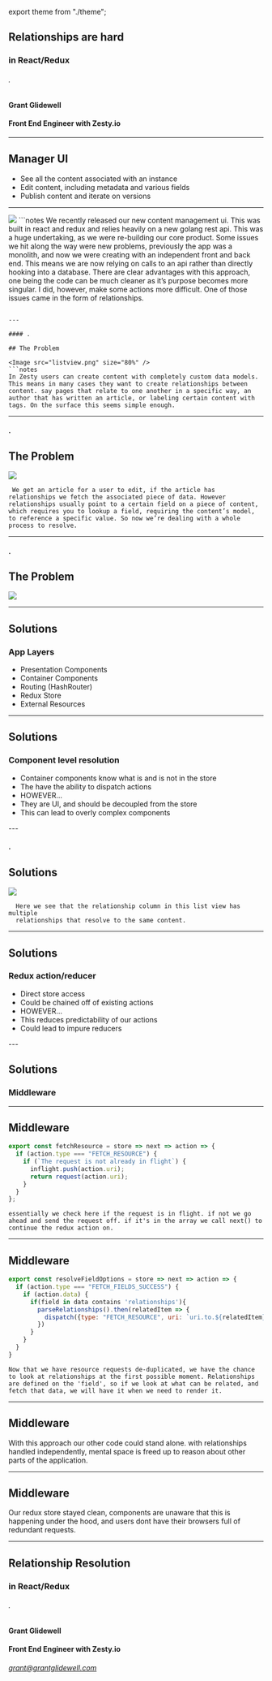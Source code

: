 
export theme from "./theme";

<Head>
  <title>Relationships are hard</title>
</Head>

## Relationships are hard

### in React/Redux

###### .

#### Grant Glidewell

#### Front End Engineer with Zesty.io

---

## Manager UI

<ul>
  <Appear>
    <li>See all the content associated with an instance</li>
    <li>Edit content, including metadata and various fields</li>
    <li>Publish content and iterate on versions</li>
  </Appear>
</ul>

---

<Image src="mgrapp.png" size="cover" />
```notes
  We recently released our new content management ui. This was built in react and redux and relies heavily on a new golang rest api. This was a huge undertaking, as we were re-building our core product. Some issues we hit along the way were new problems, previously the app was a monolith, and now we were creating with an independent front and back end. This means we are now relying on calls to an api rather than directly hooking into a database. There are clear advantages with this approach, one being the code can be much cleaner as it’s purpose becomes more singular. I did, however, make some actions more difficult. One of those issues came in the form of relationships.

````

---

#### .

## The Problem

<Image src="listview.png" size="80%" />
```notes
In Zesty users can create content with completely custom data models. This means in many cases they want to create relationships between content. say pages that relate to one another in a specific way, an author that has written an article, or labeling certain content with tags. On the surface this seems simple enough.
````

---

#### .

## The Problem

<Image src="relationship.png" size="60%" />

```notes
 We get an article for a user to edit, if the article has relationships we fetch the associated piece of data. However relationships usually point to a certain field on a piece of content, which requires you to lookup a field, requiring the content’s model, to reference a specific value. So now we’re dealing with a whole process to resolve.
```

---

#### .

## The Problem

<Image src="listview2.png" size="80%" />

---

## Solutions

### App Layers

<ul>
  <Appear>
    <li>Presentation Components</li>
    <li>Container Components</li>
    <li>Routing (HashRouter)</li>
    <li>Redux Store</li>
    <li>External Resources</li>
  </Appear>
</ul>

---

## Solutions

### Component level resolution

<ul>
  <Appear>
    <li>Container components know what is and is not in the store</li>
    <li>The have the ability to dispatch actions</li>
    <li style={{color:'orange'}}>HOWEVER...</li>
    <li style={{color:'red'}}>They are UI, and should be decoupled from the store</li>
    <li style={{color:'red'}}>This can lead to overly complex components</li>
  </Appear>
</ul>
---

#### .

## Solutions

<Image src="listview3.png" size="80%" />

```notes
  Here we see that the relationship column in this list view has multiple
  relationships that resolve to the same content.
```

---

## Solutions

### Redux action/reducer

<ul>
  <Appear>
    <li>Direct store access</li>
    <li>Could be chained off of existing actions</li>
    <li style={{color:'orange'}}>HOWEVER...</li>
    <li style={{color:'red'}}>This reduces predictability of our actions</li>
    <li style={{color:'red'}}>Could lead to impure reducers</li>
  </Appear>
</ul>
---

## Solutions

### Middleware

---

## Middleware

```javascript
export const fetchResource = store => next => action => {
  if (action.type === "FETCH_RESOURCE") {
    if (`The request is not already in flight`) {
      inflight.push(action.uri);
      return request(action.uri);
    }
  }
};
```

```notes
essentially we check here if the request is in flight. if not we go ahead and send the request off. if it's in the array we call next() to continue the redux action on.
```

---

## Middleware

```javascript
export const resolveFieldOptions = store => next => action => {
  if (action.type === "FETCH_FIELDS_SUCCESS") {
    if (action.data) {
      if(field in data contains 'relationships'){
        parseRelationships().then(relatedItem => {
          dispatch({type: "FETCH_RESOURCE", uri: `uri.to.${relatedItem}`})
        })
      }
    }
  }
}
```

```notes
Now that we have resource requests de-duplicated, we have the chance to look at relationships at the first possible moment. Relationships are defined on the 'field', so if we look at what can be related, and fetch that data, we will have it when we need to render it.
```

---

## Middleware

With this approach our other code could stand alone.
with relationships handled independently, mental space is freed up to reason about other parts of the application.

---

## Middleware

Our redux store stayed clean, components are unaware that this is happening under the hood, and users dont have their browsers full of redundant requests.

---

## Relationship Resolution

### in React/Redux

###### .

#### Grant Glidewell

#### Front End Engineer with Zesty.io

###### grant@grantglidewell.com
